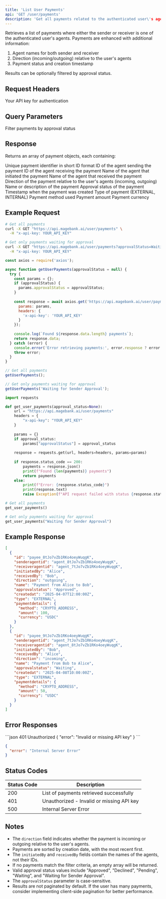 ```yaml
---
title: 'List User Payments'
api: 'GET /user/payments'
description: 'Get all payments related to the authenticated user\'s agents'
---
```


Retrieves a list of payments where either the sender or receiver is one of the authenticated user's agents. Payments are enhanced with additional information:
1. Agent names for both sender and receiver
2. Direction (incoming/outgoing) relative to the user's agents
3. Payment status and creation timestamp

Results can be optionally filtered by approval status.

## Request Headers

<ParamField header="x-api-key" type="string" required>
  Your API key for authentication
</ParamField>

## Query Parameters

<ParamField query="approvalStatus" type="string">
  Filter payments by approval status
</ParamField>

## Response

Returns an array of payment objects, each containing:

<ResponseField name="id" type="string">
  Unique payment identifier in short ID format
</ResponseField>

<ResponseField name="senderagentid" type="string">
  ID of the agent sending the payment
</ResponseField>

<ResponseField name="receiveragentid" type="string">
  ID of the agent receiving the payment
</ResponseField>

<ResponseField name="initiatedBy" type="string">
  Name of the agent that initiated the payment
</ResponseField>

<ResponseField name="receivedBy" type="string">
  Name of the agent that received the payment
</ResponseField>

<ResponseField name="direction" type="string">
  Direction of the payment relative to the user's agents (incoming, outgoing)
</ResponseField>

<ResponseField name="name" type="string">
  Name or description of the payment
</ResponseField>

<ResponseField name="approvalstatus" type="string">
  Approval status of the payment
</ResponseField>

<ResponseField name="createdat" type="string">
  Timestamp when the payment was created
</ResponseField>

<ResponseField name="type" type="string">
  Type of payment (EXTERNAL, INTERNAL)
</ResponseField>

<ResponseField name="paymentdetails" type="object">
  <Expandable title="properties">
    <ResponseField name="method" type="string">
      Payment method used
    </ResponseField>
    <ResponseField name="amount" type="number">
      Payment amount
    </ResponseField>
    <ResponseField name="currency" type="string">
      Payment currency
    </ResponseField>
  </Expandable>
</ResponseField>

## Example Request

<CodeGroup>

```bash cURL
# Get all payments
curl -X GET "https://api.magebank.ai/user/payments" \
  -H "x-api-key: YOUR_API_KEY"

# Get only payments waiting for approval
curl -X GET "https://api.magebank.ai/user/payments?approvalStatus=Waiting%20for%20Sender%20Approval" \
  -H "x-api-key: YOUR_API_KEY"
```

```javascript Node.js
const axios = require('axios');

async function getUserPayments(approvalStatus = null) {
  try {
    const params = {};
    if (approvalStatus) {
      params.approvalStatus = approvalStatus;
    }
    
    const response = await axios.get('https://api.magebank.ai/user/payments', {
      params: params,
      headers: {
        'x-api-key': 'YOUR_API_KEY'
      }
    });
    
    console.log(`Found ${response.data.length} payments`);
    return response.data;
  } catch (error) {
    console.error('Error retrieving payments:', error.response ? error.response.data : error.message);
    throw error;
  }
}

// Get all payments
getUserPayments();

// Get only payments waiting for approval
getUserPayments('Waiting for Sender Approval');
```

```python Python
import requests

def get_user_payments(approval_status=None):
    url = "https://api.magebank.ai/user/payments"
    headers = {
        "x-api-key": "YOUR_API_KEY"
    }
    
    params = {}
    if approval_status:
        params["approvalStatus"] = approval_status
    
    response = requests.get(url, headers=headers, params=params)
    
    if response.status_code == 200:
        payments = response.json()
        print(f"Found {len(payments)} payments")
        return payments
    else:
        print(f"Error: {response.status_code}")
        print(response.text)
        raise Exception(f"API request failed with status {response.status_code}")

# Get all payments
get_user_payments()

# Get only payments waiting for approval
get_user_payments("Waiting for Sender Approval")
```

</CodeGroup>

## Example Response

```json
[
  {
    "id": "payee_8tJo7vZb1RKo4oeyWuqgK",
    "senderagentid": "agent_8tJo7vZb1RKo4oeyWuqgK",
    "receiveragentid": "agent_7tJo7vZb1RKo4oeyWuqgK",
    "initiatedBy": "Alice",
    "receivedBy": "Bob",
    "direction": "outgoing",
    "name": "Payment from Alice to Bob",
    "approvalstatus": "Approved",
    "createdat": "2025-04-07T12:00:00Z",
    "type": "EXTERNAL",
    "paymentdetails": {
      "method": "CRYPTO_ADDRESS",
      "amount": 100,
      "currency": "USDC"
    }
  },
  {
    "id": "payee_9tJo7vZb1RKo4oeyWuqgK",
    "senderagentid": "agent_7tJo7vZb1RKo4oeyWuqgK",
    "receiveragentid": "agent_8tJo7vZb1RKo4oeyWuqgK",
    "initiatedBy": "Bob",
    "receivedBy": "Alice",
    "direction": "incoming",
    "name": "Payment from Bob to Alice",
    "approvalstatus": "Waiting",
    "createdat": "2025-04-08T10:00:00Z",
    "type": "EXTERNAL",
    "paymentdetails": {
      "method": "CRYPTO_ADDRESS",
      "amount": 50,
      "currency": "USDC"
    }
  }
]
```

## Error Responses

<ResponseExample>
```json 401 Unauthorized
{
  "error": "Invalid or missing API key"
}
```

```json 500 Internal Server Error
{
  "error": "Internal Server Error"
}
```
</ResponseExample>

## Status Codes

| Status Code | Description |
|-------------|-------------|
| 200 | List of payments retrieved successfully |
| 401 | Unauthorized - Invalid or missing API key |
| 500 | Internal Server Error |

## Notes

- The `direction` field indicates whether the payment is incoming or outgoing relative to the user's agents.
- Payments are sorted by creation date, with the most recent first.
- The `initiatedBy` and `receivedBy` fields contain the names of the agents, not their IDs.
- If no payments match the filter criteria, an empty array will be returned.
- Valid approval status values include "Approved", "Declined", "Pending", "Waiting", and "Waiting for Sender Approval".
- The `approvalStatus` parameter is case-sensitive.
- Results are not paginated by default. If the user has many payments, consider implementing client-side pagination for better performance.